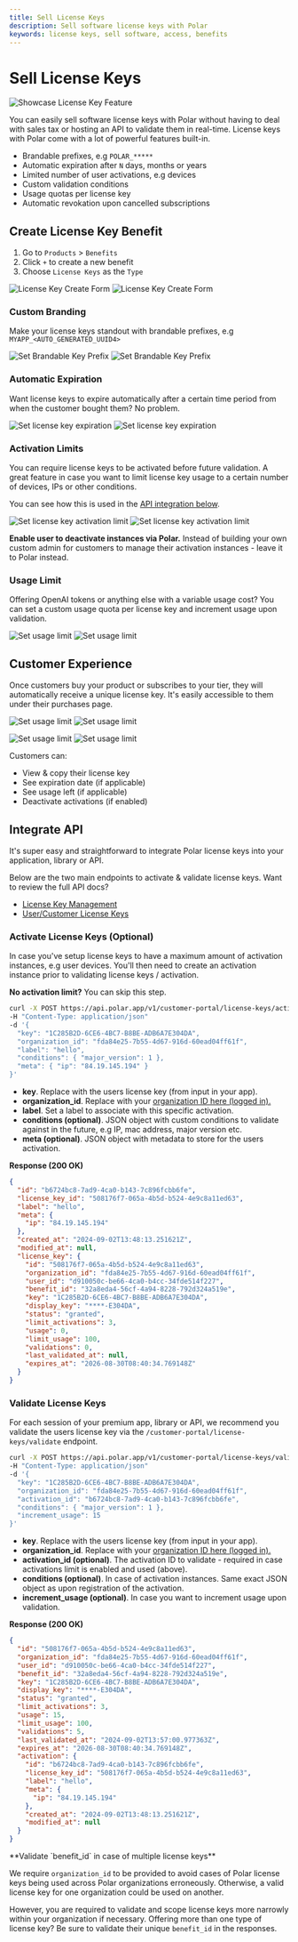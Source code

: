 ```yaml
---
title: Sell License Keys
description: Sell software license keys with Polar
keywords: license keys, sell software, access, benefits
---
```



# Sell License Keys

![Showcase License Key Feature](./hero.jpg)

You can easily sell software license keys with Polar without having to deal with
sales tax or hosting an API to validate them in real-time. License keys with Polar come with a lot of powerful
features built-in.

- Brandable prefixes, e.g `POLAR_*****`
- Automatic expiration after `N` days, months or years
- Limited number of user activations, e.g devices
- Custom validation conditions
- Usage quotas per license key
- Automatic revokation upon cancelled subscriptions

## Create License Key Benefit

1. Go to `Products` > `Benefits`
2. Click `+` to create a new benefit
3. Choose `License Keys` as the `Type`

![License Key Create Form](./create.light.png)
![License Key Create Form](./create.dark.png)

### Custom Branding

Make your license keys standout with brandable prefixes, e.g
`MYAPP_<AUTO_GENERATED_UUID4>`

![Set Brandable Key Prefix](./prefix.light.png)
![Set Brandable Key Prefix](./prefix.dark.png)

### Automatic Expiration

Want license keys to expire automatically after a certain time period from when
the customer bought them? No problem.

![Set license key expiration](./expiration.light.png)
![Set license key expiration](./expiration.dark.png)

### Activation Limits

You can require license keys to be activated before future validation. A great feature
in case you want to limit license key usage to a certain number of devices, IPs or
other conditions.

You can see how this is used in the [API integration below](#activate-license-keys-optional).

![Set license key activation limit](./activations.light.png)
![Set license key activation limit](./activations.dark.png)

**Enable user to deactivate instances via Polar.** Instead of building your own
custom admin for customers to manage their activation instances - leave it to
Polar instead.

### Usage Limit

Offering OpenAI tokens or anything else with a variable usage cost? You can set a custom
usage quota per license key and increment usage upon validation.

![Set usage limit](./usage.light.png)
![Set usage limit](./usage.dark.png)

## Customer Experience

Once customers buy your product or subscribes to your tier, they will
automatically receive a unique license key. It's easily accessible to them under
their purchases page.

![Set usage limit](./sub.dark.png)
![Set usage limit](./sub.light.png)

![Set usage limit](./license.light.png)
![Set usage limit](./license.dark.png)

Customers can:

- View & copy their license key
- See expiration date (if applicable)
- See usage left (if applicable)
- Deactivate activations (if enabled)

## Integrate API

It's super easy and straightforward to integrate Polar license keys into your
application, library or API.

Below are the two main endpoints to activate & validate license keys. Want to
review the full API docs?

- [License Key Management](/docs/api/v1/license-keys/get)
- [User/Customer License Keys](/docs/api/v1/customer-portal/license-keys/get)

### Activate License Keys (Optional)

In case you've setup license keys to have a maximum amount of activation
instances, e.g user devices. You'll then need to create an activation
instance prior to validating license keys / activation.

**No activation limit?** You can skip this step.

```sh
curl -X POST https://api.polar.app/v1/customer-portal/license-keys/activate
-H "Content-Type: application/json"
-d '{
  "key": "1C285B2D-6CE6-4BC7-B8BE-ADB6A7E304DA",
  "organization_id": "fda84e25-7b55-4d67-916d-60ead04ff61f",
  "label": "hello",
  "conditions": { "major_version": 1 },
  "meta": { "ip": "84.19.145.194" }
}'
```

- **key**. Replace with the users license key (from input in your app).
- **organization_id**. Replace with your <a href="/docs/api/v1/organizations/%7Bid%7D/get">organization ID here (logged in).</a>
- **label**. Set a label to associate with this specific activation.
- **conditions (optional)**. JSON object with custom conditions to validate against in the future, e.g IP,
  mac address, major version etc.
- **meta (optional)**. JSON object with metadata to store for the users activation.

**Response (200 OK)**

```json
{
  "id": "b6724bc8-7ad9-4ca0-b143-7c896fcbb6fe",
  "license_key_id": "508176f7-065a-4b5d-b524-4e9c8a11ed63",
  "label": "hello",
  "meta": {
    "ip": "84.19.145.194"
  },
  "created_at": "2024-09-02T13:48:13.251621Z",
  "modified_at": null,
  "license_key": {
    "id": "508176f7-065a-4b5d-b524-4e9c8a11ed63",
    "organization_id": "fda84e25-7b55-4d67-916d-60ead04ff61f",
    "user_id": "d910050c-be66-4ca0-b4cc-34fde514f227",
    "benefit_id": "32a8eda4-56cf-4a94-8228-792d324a519e",
    "key": "1C285B2D-6CE6-4BC7-B8BE-ADB6A7E304DA",
    "display_key": "****-E304DA",
    "status": "granted",
    "limit_activations": 3,
    "usage": 0,
    "limit_usage": 100,
    "validations": 0,
    "last_validated_at": null,
    "expires_at": "2026-08-30T08:40:34.769148Z"
  }
}
```

### Validate License Keys

For each session of your premium app, library or API, we recommend you validate
the users license key via the `/customer-portal/license-keys/validate` endpoint.

```sh
curl -X POST https://api.polar.app/v1/customer-portal/license-keys/validate
-H "Content-Type: application/json"
-d '{
  "key": "1C285B2D-6CE6-4BC7-B8BE-ADB6A7E304DA",
  "organization_id": "fda84e25-7b55-4d67-916d-60ead04ff61f",
  "activation_id": "b6724bc8-7ad9-4ca0-b143-7c896fcbb6fe",
  "conditions": { "major_version": 1 },
  "increment_usage": 15
}'
```

- **key**. Replace with the users license key (from input in your app).
- **organization_id**. Replace with your <a href="/docs/api/v1/organizations/%7Bid%7D/get">organization ID here (logged in).</a>
- **activation_id (optional)**. The activation ID to validate - required in case
  activations limit is enabled and used (above).
- **conditions (optional)**. In case of activation instances. Same exact JSON object as upon registration of the
  activation.
- **increment_usage (optional)**. In case you want to increment usage upon validation.

**Response (200 OK)**

```json
{
  "id": "508176f7-065a-4b5d-b524-4e9c8a11ed63",
  "organization_id": "fda84e25-7b55-4d67-916d-60ead04ff61f",
  "user_id": "d910050c-be66-4ca0-b4cc-34fde514f227",
  "benefit_id": "32a8eda4-56cf-4a94-8228-792d324a519e",
  "key": "1C285B2D-6CE6-4BC7-B8BE-ADB6A7E304DA",
  "display_key": "****-E304DA",
  "status": "granted",
  "limit_activations": 3,
  "usage": 15,
  "limit_usage": 100,
  "validations": 5,
  "last_validated_at": "2024-09-02T13:57:00.977363Z",
  "expires_at": "2026-08-30T08:40:34.769148Z",
  "activation": {
    "id": "b6724bc8-7ad9-4ca0-b143-7c896fcbb6fe",
    "license_key_id": "508176f7-065a-4b5d-b524-4e9c8a11ed63",
    "label": "hello",
    "meta": {
      "ip": "84.19.145.194"
    },
    "created_at": "2024-09-02T13:48:13.251621Z",
    "modified_at": null
  }
}
```

<Callout type="WARNING">
**Validate `benefit_id` in case of multiple license keys**

We require `organization_id` to be provided to avoid cases of Polar license keys
being used across Polar organizations erroneously. Otherwise, a valid license
key for one organization could be used on another.

However, you are required to validate and scope license keys more narrowly
within your organization if necessary. Offering more than one type of license
key? Be sure to validate their unique `benefit_id` in the responses.

</Callout>
